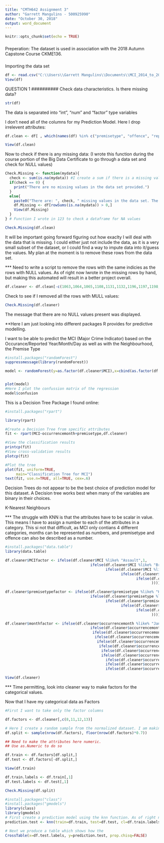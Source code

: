 ---
title: "CMTH642 Assignment 3"
author: "Garrett Mangulins - 500925990"
date: "October 30, 2018"
output: word_document
---

```{r setup, include=FALSE}
knitr::opts_chunk$set(echo = TRUE)
```


###
Preperation:
The dataset is used in association with the 2018 Autumn Capstone Course CKME136.

###
Importing the data set
```{r}
df <- read.csv("C:\\Users\\Garrett Mangulins\\Documents\\MCI_2014_to_2017.csv", header=TRUE, sep=",")
View(df)
```

##########
QUESTION 1
##########
Check data characteristics. Is there missing data?
```{r}
str(df)
```
The data is separated into "int", "num" and "factor" type variables

I don't need all of the columns for my Prediction Model. Here I drop irrelevent attributes:

```{r}
df.clean <- df[ , which(names(df) %in% c("premisetype", "offence", "reportedyear", "reportedmonth", "reportedday", "occurrenceyear", "occurrencemonth", "occurenceday", "MCI", "Hood_ID", "Neighbourhood"))]

View(df.clean)
```


Now to check if there is any missing data:
(I wrote this function during the course portion of the Big Data Certificate to go through a data set and check for NULL values)
```{r}
Check.Missing <- function(mydata){
  check <- sum(is.na(mydata)) #I create a sum if there is a missing value present in the data
  if(check == 0) {
    print("There are no missing values in the data set provided.")
  }
  else{
    paste0("There are: ", check, " missing values in the data set. The rows with missing values can be found here", mydata, ".Missing")
    df.Missing <- df[rowSums(is.na(mydata)) > 0,]
    View(df.Missing)
  }
} # Function I wrote in 123 to check a dataframe for NA values

Check.Missing(df.clean)
```

#######
It will be important going forward figuring out how exaclty I will deal with the data that is missing. I could either just not include the data, as it is a very small subset of the dataset, or I could find a way to impute data into it/guess the values.
My plan at the moment is to remove these rows from the data set.

*** Need to write a script to remove the rows with the same indicies as the rows with NULL values.
As of right now Iwrote in the missing rows by hand, but making this automated will result in a better project overall.

```{r}
df.cleaner <- df.clean[-c(1063,1064,1065,1108,1131,1132,1196,1197,1198,1199,1257,1258,1259,1260,1343,1344,1345,1403,1425,1742,1743,1744,1745,1950,1951,1952,1953,1954,3839,3840,11889,11890,11891,15880,15881,15882,15883,110115,110126,113749),]
```
Check to see if I removed all the rows with MULL values:
```{r}
Check.Missing(df.cleaner)
```
The message that there are no NULL values present was displayed.


**Here I am just looking into different packages R provides for predictive modelling.

I want to be able to predict the MCI (Major Crime Indicator) based on the Occurance/Reported Year/Month/Day as well as with the Neighbourhood, the Premise Type
```{r}
#install.packages("randomForest")
suppressmessage(library(randomForest))

model <- randomForest(y=as.factor(df.cleaner$MCI),x=cbind(as.factor(df.cleaner$premisetype),as.factor(df.cleaner$Neighbourhood)),ntree=10)


plot(model)
#Here I plot the confussion matrix of the regression
model$confusion
```



This is a Decision Tree Package I found online:
```{r}
#install.packages("rpart")

library(rpart)

#Create a Decision Tree from specific attributes
fit <- rpart(MCI~occurrencemonth+premisetype,df.cleaner)

#View the classification results
printcp(fit)
#View cross-validation results
plotcp(fit)

#Plot the tree
plot(fit, uniform=TRUE,
     main="Classification Tree for MCI")
text(fit, use.n=TRUE, all=TRUE, cex=.6)
```
Decision Trees do not appear to be the best choice of prediction model for this dataset. A Decision tree works best when many of the variables are binary in their choices.




K-Nearest Neighbours

*** The struggle with KNN is that the attributes have to be scalar in value. This means I have to assign a number to each of the attributes in a category.
This si not that difficult, as MCI only contians 4 different categories, months can be represented as numbers, and premisetype and offence can also be described as a number.

```{r}
#install.packages("data.table")
library(data.table)

df.cleaner$MCIfactor <- ifelse(df.cleaner$MCI %like% "Assault",1,
                                       ifelse(df.cleaner$MCI %like% "Break and Enter", 2,
                                              ifelse(df.cleaner$MCI %like% "Robbery",3,
                                                     ifelse(df.cleaner$MCI %like% "Auto Theft",4,
                                                            ifelse(df.cleaner$MCI %like% "Theft Over",5,0
                                                                   )))))

df.cleaner$premisetypefactor <- ifelse(df.cleaner$premisetype %like% "House",1,
                                       ifelse(df.cleaner$premisetype %like% "Apartment", 2,
                                              ifelse(df.cleaner$premisetype %like% "Commercial",3,
                                                     ifelse(df.cleaner$premisetype %like% "Outside",4,
                                                            ifelse(df.cleaner$premisetype %like% "Other",5,0
                                                                   )))))

df.cleaner$monthfactor <- ifelse(df.cleaner$occurrencemonth %like% "January",1,
                                       ifelse(df.cleaner$occurrencemonth %like% "February", 2,
                                        ifelse(df.cleaner$occurrencemonth %like% "March",3,
                                         ifelse(df.cleaner$occurrencemonth %like% "April",4,
                                          ifelse(df.cleaner$occurrencemonth %like% "May",5,
                                           ifelse(df.cleaner$occurrencemonth %like% "June",6,
                                            ifelse(df.cleaner$occurrencemonth %like% "July",7,                                                                ifelse(df.cleaner$occurrencemonth %like% "August",8,
                                            ifelse(df.cleaner$occurrencemonth %like% "September",9,             
                                              ifelse(df.cleaner$occurrencemonth %like% "October",10,
                                              ifelse(df.cleaner$occurrencemonth %like% "November",11,
                                              ifelse(df.cleaner$occurrencemonth %like% "December",12,0))))))))))))

View(df.cleaner)
```

*** Time permitting, look into cleaner way to make factors for the categorical values.
 

Now that I have my categorical data as Factors
```{r}

#First I want to take only the factor columns

df.factors <- df.cleaner[,c(8,11,12,13)]

# Here I create a random sample from the normalized dataset. I am making a 70/30 split for the training and testing sets
df.split <- sample(nrow(df.factors), floor(nrow(df.factors)*0.7))

## Need to make the attributes here numeric.
## Use as.Numeric to do so

df.train <- df.factors[df.split,]
df.test <- df.factors[-df.split,]

View(df.train)

df.train.labels <- df.train[,1]
df.test.labels <- df.test[,1]

Check.Missing(df.split)
```

```{r}
#install.packages("class")
#install.packages("gmodels")
library(class)
library(gmodels)
# First create a prediction model using the knn function. As of right now it does not work.
prediction.test <- knn(train=df.train, test=df.test, cl=df.train.labels, k=10)

# Next we produce a table which shows how the 
CrossTable(x=df.test.labels, y=prediction.test, prop.chisq=FALSE)
```

